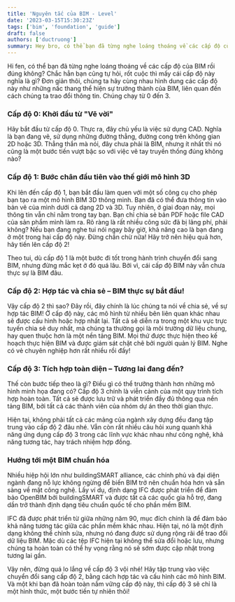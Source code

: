 ```yaml
---
title: 'Nguyên tắc của BIM - Level'
date: '2023-03-15T15:30:23Z'
tags: ['bim', 'foundation', 'guide']
draft: false
authors: ['ductruong']
summary: Hey bro, có thể bạn đã từng nghe loáng thoáng về các cấp độ của BIM rồi đúng không? Rốt cuộc thì mấy cái cấp độ này nghĩa là gì?
---
```


Hi fen, có thể bạn đã từng nghe loáng thoáng về các cấp độ của BIM rồi đúng không? Chắc hẳn bạn cũng tự hỏi, rốt cuộc thì mấy cái cấp độ này nghĩa là gì? Đơn giản thôi, chúng ta hãy cùng nhau hình dung các cấp độ này như những nấc thang thể hiện sự trưởng thành của BIM, liên quan đến cách chúng ta trao đổi thông tin. Chúng chạy từ 0 đến 3.

### **Cấp độ 0: Khởi đầu từ "Vẽ vời"**

Hãy bắt đầu từ cấp độ 0. Thực ra, đây chủ yếu là việc sử dụng CAD. Nghĩa là bạn đang vẽ, sử dụng những đường thẳng, đường cong trên không gian 2D hoặc 3D. Thẳng thắn mà nói, đây chưa phải là BIM, nhưng ít nhất thì nó cũng là một bước tiến vượt bậc so với việc vẽ tay truyền thống đúng không nào?

### **Cấp độ 1: Bước chân đầu tiên vào thế giới mô hình 3D**

Khi lên đến cấp độ 1, bạn bắt đầu làm quen với một số công cụ cho phép bạn tạo ra một mô hình BIM 3D thông minh. Bạn đã có thể đưa thông tin vào bản vẽ của mình dưới cả dạng 2D và 3D. Tuy nhiên, ở giai đoạn này, mọi thông tin vẫn chỉ nằm trong tay bạn. Bạn chỉ chia sẻ bản PDF hoặc file CAD của sản phẩm mình làm ra. Rõ ràng là rất nhiều công sức đã bị lãng phí, phải không? Nếu bạn đang nghe tui nói ngay bây giờ, khả năng cao là bạn đang ở một trong hai cấp độ này. Đừng chần chừ nữa! Hãy trở nên hiệu quả hơn, hãy tiến lên cấp độ 2!

Theo tui, dù cấp độ 1 là một bước đi tốt trong hành trình chuyển đổi sang BIM, nhưng đừng mắc kẹt ở đó quá lâu. Bởi vì, cái cấp độ BIM này vẫn chưa thực sự là BIM đâu.

### **Cấp độ 2: Hợp tác và chia sẻ – BIM thực sự bắt đầu!**

Vậy cấp độ 2 thì sao? Đây rồi, đây chính là lúc chúng ta nói về chia sẻ, về sự hợp tác BIM! Ở cấp độ này, các mô hình từ nhiều bên liên quan khác nhau sẽ được cấu hình hoặc hợp nhất lại. Tất cả sẽ diễn ra trong một khu vực trực tuyến chia sẻ duy nhất, mà chúng ta thường gọi là môi trường dữ liệu chung, hay quen thuộc hơn là một nền tảng BIM. Mọi thứ được thực hiện theo kế hoạch thực hiện BIM và được giám sát chặt chẽ bởi người quản lý BIM. Nghe có vẻ chuyên nghiệp hơn rất nhiều rồi đấy!

### **Cấp độ 3: Tích hợp toàn diện – Tương lai đang đến?**

Thế còn bước tiếp theo là gì? Điều gì có thể trưởng thành hơn những mô hình minh họa đang có? Cấp độ 3 chính là viễn cảnh của một quy trình tích hợp hoàn toàn. Tất cả sẽ được lưu trữ và phát triển đầy đủ thông qua nền tảng BIM, bởi tất cả các thành viên của nhóm dự án theo thời gian thực.

Hiện tại, không phải tất cả các mảng của ngành xây dựng đều đang tập trung vào cấp độ 2 đâu nhé. Vẫn còn rất nhiều câu hỏi xung quanh khả năng ứng dụng cấp độ 3 trong các lĩnh vực khác nhau như công nghệ, khả năng tương tác, hay trách nhiệm hợp đồng.

### **Hướng tới một BIM chuẩn hóa**

Nhiều hiệp hội lớn như buildingSMART alliance, các chính phủ và đại diện ngành đang nỗ lực không ngừng để biến BIM trở nên chuẩn hóa hơn và sẵn sàng về mặt công nghệ. Lấy ví dụ, định dạng IFC được phát triển để đảm bảo OpenBIM bởi buildingSMART và được tất cả các quốc gia hỗ trợ, đang dần trở thành định dạng tiêu chuẩn quốc tế cho phần mềm BIM.

IFC đã được phát triển từ giữa những năm 90, mục đích chính là để đảm bảo khả năng tương tác giữa các phần mềm khác nhau. Hiện tại, nó là một định dạng không thể chỉnh sửa, nhưng nó đang được sử dụng rộng rãi để trao đổi dữ liệu BIM. Mặc dù các tệp IFC hiện tại không thể sửa đổi hoặc lưu, nhưng chúng ta hoàn toàn có thể hy vọng rằng nó sẽ sớm được cập nhật trong tương lai gần.

Vậy nên, đừng quá lo lắng về cấp độ 3 vội nhé! Hãy tập trung vào việc chuyển đổi sang cấp độ 2, bằng cách hợp tác và cấu hình các mô hình BIM. Và một khi bạn đã hoàn toàn nắm vững cấp độ này, thì cấp độ 3 sẽ chỉ là một hình thức, một bước tiến tự nhiên thôi!
